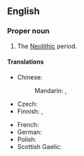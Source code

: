 ==English==

===Proper noun===
{{en-proper noun}}

# The [[Neolithic]] period.

====Translations====
{{trans-top|Neolithic period}}
* Chinese:
*: Mandarin: {{t+|cmn|新石器時代|sc=Hani}}, {{t+|cmn|新石器时代|tr=Xīnshíqì Shídài|sc=Hani}}
* Czech: {{t|cs|neolit|m}}
* Finnish: {{t|fi|[[nuorempi]] [[kivikausi]]}}, {{t|fi|[[neoliittinen]] [[kausi]]}}
{{trans-mid}}
* French: {{t+|fr|Néolithique|m}}
* German: {{t+|de|Jungsteinzeit|f}}
* Polish: {{t+|pl|neolit|m}}
* Scottish Gaelic: {{t|gd|Linn Ùr na Cloiche|f}}
{{trans-bottom}}